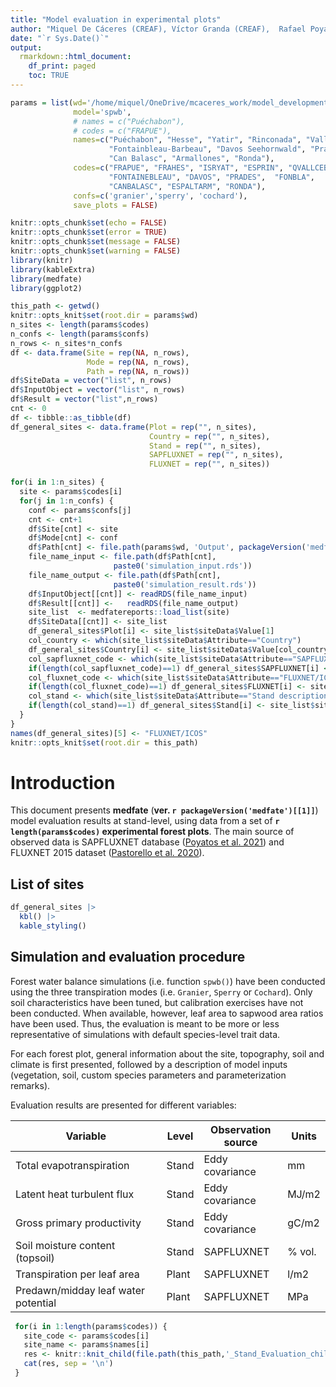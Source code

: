 ```yaml
---
title: "Model evaluation in experimental plots"
author: "Miquel De Cáceres (CREAF), Víctor Granda (CREAF),  Rafael Poyatos (CREAF), Nicolas Martin-StPaul (INRAE)"
date: "`r Sys.Date()`"
output: 
  rmarkdown::html_document:
    df_print: paged
    toc: TRUE
---
```




```r
params = list(wd='/home/miquel/OneDrive/mcaceres_work/model_development/medfate_development/StandLevelEvaluation/',
              model='spwb',
              # names = c("Puéchabon"),
              # codes = c("FRAPUE"),
              names=c("Puéchabon", "Hesse", "Yatir", "Rinconada", "Vallcebre (Barrol)", "Vallcebre (Sort)",
                      "Fontainbleau-Barbeau", "Davos Seehornwald", "Prades", "Font-Blanche",
                      "Can Balasc", "Armallones", "Ronda"),
              codes=c("FRAPUE", "FRAHES", "ISRYAT", "ESPRIN", "QVALLCEBRE", "PVALLCEBRE",
                      "FONTAINEBLEAU", "DAVOS", "PRADES",  "FONBLA",
                      "CANBALASC", "ESPALTARM", "RONDA"),
              confs=c('granier','sperry', 'cochard'),
              save_plots = FALSE)

knitr::opts_chunk$set(echo = FALSE)
knitr::opts_chunk$set(error = TRUE)
knitr::opts_chunk$set(message = FALSE)
knitr::opts_chunk$set(warning = FALSE)
library(knitr)
library(kableExtra)
library(medfate)
library(ggplot2)

```

```r
this_path <- getwd()
knitr::opts_knit$set(root.dir = params$wd)
n_sites <- length(params$codes)
n_confs <- length(params$confs)
n_rows <- n_sites*n_confs
df <- data.frame(Site = rep(NA, n_rows), 
                 Mode = rep(NA, n_rows),
                 Path = rep(NA, n_rows))
df$SiteData = vector("list", n_rows)
df$InputObject = vector("list", n_rows)
df$Result = vector("list",n_rows)
cnt <- 0
df <- tibble::as_tibble(df)
df_general_sites <- data.frame(Plot = rep("", n_sites),
                               Country = rep("", n_sites),
                               Stand = rep("", n_sites),
                               SAPFLUXNET = rep("", n_sites),
                               FLUXNET = rep("", n_sites))

for(i in 1:n_sites) {
  site <- params$codes[i]
  for(j in 1:n_confs) {
    conf <- params$confs[j]
    cnt <- cnt+1
    df$Site[cnt] <- site
    df$Mode[cnt] <- conf
    df$Path[cnt] <- file.path(params$wd, 'Output', packageVersion('medfate')[[1]], params$model, conf, site)
    file_name_input <- file.path(df$Path[cnt],
                       paste0('simulation_input.rds'))
    file_name_output <- file.path(df$Path[cnt],
                       paste0('simulation_result.rds'))
    df$InputObject[[cnt]] <- readRDS(file_name_input)
    df$Result[[cnt]] <-   readRDS(file_name_output)
    site_list  <- medfatereports::load_list(site)
    df$SiteData[[cnt]] <- site_list
    df_general_sites$Plot[i] <- site_list$siteData$Value[1]
    col_country <- which(site_list$siteData$Attribute=="Country")
    df_general_sites$Country[i] <- site_list$siteData$Value[col_country]
    col_sapfluxnet_code <- which(site_list$siteData$Attribute=="SAPFLUXNET code")
    if(length(col_sapfluxnet_code)==1) df_general_sites$SAPFLUXNET[i] <- site_list$siteData$Value[col_sapfluxnet_code]
    col_fluxnet_code <- which(site_list$siteData$Attribute=="FLUXNET/ICOS code")
    if(length(col_fluxnet_code)==1) df_general_sites$FLUXNET[i] <- site_list$siteData$Value[col_fluxnet_code]
    col_stand <- which(site_list$siteData$Attribute=="Stand description")
    if(length(col_stand)==1) df_general_sites$Stand[i] <- site_list$siteData$Value[col_stand]
  }
}
names(df_general_sites)[5] <- "FLUXNET/ICOS"
knitr::opts_knit$set(root.dir = this_path)
```

# Introduction

This document presents **medfate** (**ver. `r packageVersion('medfate')[[1]]`**) model evaluation results at stand-level, using data from a set of **`r length(params$codes)` experimental forest plots**. The main source of observed data is SAPFLUXNET database ([Poyatos et al. 2021](https://essd.copernicus.org/articles/13/2607/2021/)) and FLUXNET 2015 dataset ([Pastorello et al. 2020](https://doi.org/10.1038/s41597-020-0534-3)).


## List of sites

```r
df_general_sites |> 
  kbl() |>
  kable_styling()
```

## Simulation and evaluation procedure

Forest water balance simulations (i.e. function `spwb()`) have been conducted using the three transpiration modes (i.e. `Granier`, `Sperry` or `Cochard`). Only soil characteristics have been tuned, but calibration exercises have not been conducted. When available, however, leaf area to sapwood area ratios have been used. Thus, the evaluation is meant to be more or less representative of simulations with default species-level trait data.

For each forest plot, general information about the site, topography, soil and climate is first presented, followed by a description of model inputs (vegetation, soil, custom species parameters and parameterization remarks). 

Evaluation results are presented for different variables:

| Variable                            | Level  | Observation source | Units |
|-------------------------------------|--------|--------------------|-------|
| Total evapotranspiration            | Stand  | Eddy covariance    | mm    |
| Latent heat turbulent flux          | Stand  | Eddy covariance    | MJ/m2 |
| Gross primary productivity          | Stand  | Eddy covariance    | gC/m2 |
| Soil moisture content (topsoil)     | Stand  | SAPFLUXNET         | % vol.|
| Transpiration per leaf area         | Plant  | SAPFLUXNET         | l/m2  |
| Predawn/midday leaf water potential | Plant  | SAPFLUXNET         | MPa   |


```r
 for(i in 1:length(params$codes)) {
   site_code <- params$codes[i]
   site_name <- params$names[i]
   res <- knitr::knit_child(file.path(this_path,'_Stand_Evaluation_child.Rmd'), quiet = TRUE)
   cat(res, sep = '\n')
 }
```



